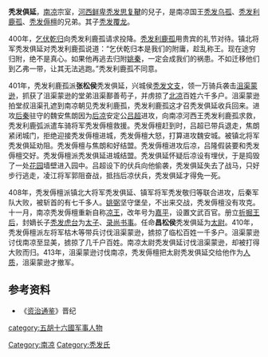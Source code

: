 '''秃发俱延'''，[[南凉|南凉]]宗室，[[河西鲜卑|河西鲜卑]][[秃发思复鞬|秃发思复鞬]]的兒子，是南凉国王[[秃发乌孤|秃发乌孤]]、[[秃发利鹿孤|秃发利鹿孤]]、[[秃发傉檀|秃发傉檀]]的兄弟。其子[[秃发覆龙|秃发覆龙]]。

400年，[[乞伏乾归|乞伏乾归]]向秃发利鹿孤请求投降。[[秃发利鹿孤|秃发利鹿孤]]用贵宾的礼节对待。镇北将军秃发俱延对秃发利鹿孤说道：“乞伏乾归本是我们的附庸，趁乱称王。现在途穷归附，绝不是真心。如果他再逃去归附[[姚秦|姚秦]]，一定会成我们的祸患。不如迁移他们到乙弗一带，让其无法逃跑。”秃发利鹿孤不同意。

401年，秃发利鹿孤派'''张松侯'''秃发俱延，兴城侯[[秃发文支|秃发文支]]，领一万骑兵袭击[[沮渠蒙逊|沮渠蒙逊]]，抓获了沮渠蒙逊的堂弟沮渠鄯善苟子，并虏掠了[[北凉|北凉]]百姓六千多户。沮渠蒙逊拍堂叔沮渠孔遮到南凉朝见秃发利鹿孤，秃发利鹿孤这才召秃发俱延收兵回来。进攻[[后秦|后秦]]驻守的魏安焦朗因为[[后凉|后凉]]安定公[[吕超|吕超]]进攻，向南凉河西王秃发利鹿孤求救，秃发利鹿弧派遣车骑将军秃发傉檀救援。秃发傉檀赶到时，吕超已带兵退走，焦朗紧闭城门，拒绝迎接秃发傉檀进城，秃发傉檀大怒，打算进攻魏安城。被镇北将军秃发俱延劝阻。秃发傉檀与焦朗和好结盟。秃发傉檀进攻后凉，吕隆假装要和秃发傉檀交好。秃发傉檀派秃发俱延进城结盟。秃发俱延怀疑后凉设有埋伏，于是捣毁了一处[[花园|花园]]墙壁进入园中。吕超设下的伏兵向他偷袭，秃发俱延失去了战马，只好步行逃走，凌江将军郭阻奋战，抵挡后凉伏兵，秃发俱延才得免一死。

408年，秃发傉檀派镇北大将军秃发俱延、镇军将军秃发敬归等联合进攻，后秦军队大败，被斩首的有七千多人。[[姚弼|姚弼]]坚守堡垒，不出来交战，秃发傉檀没有攻克。十一月，南凉秃发傉檀重新自称[[凉王|凉王]]，改年号为[[嘉平_(南凉)|嘉平]]，设置文武百官。册立[[折掘王后|折掘王后]]，封嫡长子[[秃发虎台|秃发虎台]]为[[太子|太子]]、[[录尚书事|录尚书事]]。任命'''昌松侯'''秃发俱延为[[太尉|太尉]]。410年，秃发傉檀派左将军枯木等带兵讨伐沮渠蒙逊，掳掠了临松百姓一千多户。沮渠蒙逊讨伐南凉至显美，掳掠了几千户百姓。南凉太尉秃发俱延讨伐沮渠蒙逊，却被打得大败而归。413年，沮渠蒙逊讨伐南凉，秃发傉檀把太尉秃发俱延交给他作为[[人质|人质]]，沮渠蒙逊才撤军。

==参考资料==
*《[[资治通鉴|资治通鉴]]》晋纪
{{DEFAULTSORT:T}}
[[Category:南凉|Category:南凉]]
[[category:五胡十六國军事人物|category:五胡十六國军事人物]]
[[Category:秃发氏|Category:秃发氏]]